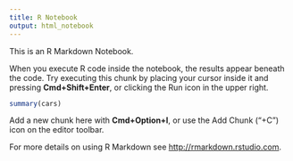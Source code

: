 ```yaml
---
title: R Notebook
output: html_notebook
---
```


This is an R Markdown Notebook.

When you execute R code inside the notebook, the results appear beneath the code. Try executing this chunk by placing your cursor inside it and pressing **Cmd+Shift+Enter**, or clicking the Run icon in the upper right.

```r
summary(cars)
```

Add a new chunk here with **Cmd+Option+I**, or use the Add Chunk ("+C") icon on the editor toolbar.

For more details on using R Markdown see <http://rmarkdown.rstudio.com>.
